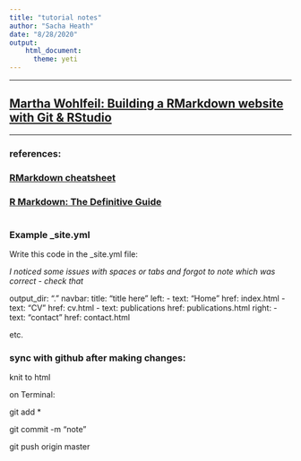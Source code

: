 ```yaml
---
title: "tutorial notes"
author: "Sacha Heath"
date: "8/28/2020"
output: 
    html_document:
      theme: yeti
---
```


*** 

## [Martha Wohlfeil: Building a RMarkdown website with Git & RStudio](https://d-rug.github.io/blog/2018/Martha-Wohlfeil-building-a-website)

***

### references:
### [RMarkdown cheatsheet](https://www.rstudio.com/wp-content/uploads/2015/02/rmarkdown-cheatsheet.pdf)
### [R Markdown: The Definitive Guide](https://bookdown.org/yihui/rmarkdown/)
#
#
### Example _site.yml

Write this code in the _site.yml file:

*I noticed some issues with spaces or tabs and forgot to note which was correct - check that*

output_dir: "."
navbar:
  title: "title here"
  left:
    - text: "Home"
      href: index.html
    - text: "CV"
      href: cv.html
    - text: publications
      href: publications.html
  right:
    - text: "contact"
      href: contact.html
      
etc.


### sync with github after making changes:

knit to html

on Terminal:

git add *

git commit -m "note"

git push origin master
